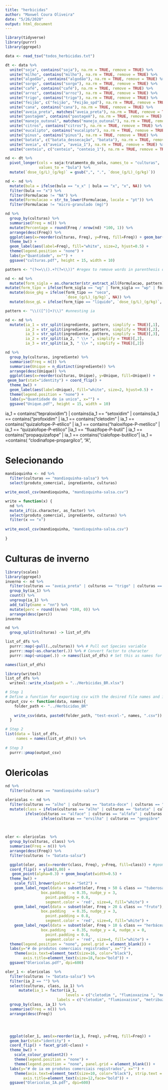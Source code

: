 ```yaml
---
title: "herbicidas"
author: "Maxwel Coura Oliveira"
date: "5/26/2020"
output: html_document
---
```


```r
library(tidyverse)
library(purrr)
library(ggrepel)
```

```r
data <- read_tsv("todos_herbicidas.txt")
```

```r
dt <- data %>% 
  unite("soja", contains("soja"), na.rm = TRUE, remove = TRUE) %>% 
  unite("milho", contains("milho"), na.rm = TRUE, remove = TRUE) %>% 
  unite("algodão", contains("algodão"), na.rm = TRUE, remove = TRUE) %>% 
  unite("sorgo", contains("sorgo"), na.rm = TRUE, remove = TRUE) %>% 
  unite("café", contains("café"), na.rm = TRUE, remove = TRUE) %>% 
  unite("arroz", contains("arroz"), na.rm = TRUE, remove = TRUE) %>% 
  unite("trigo", contains("trigo"), na.rm = TRUE, remove = TRUE) %>% 
  unite("feijão", c("feijão", "Feijão_spd"), na.rm = TRUE, remove = TRUE) %>% 
  unite("cana", contains("cana"), na.rm = TRUE, remove = TRUE) %>%   
  unite("aveia_preta", matches("aveia_preta"), na.rm = TRUE, remove = TRUE) %>%  
  unite("pastagem", contains("pastagem"), na.rm = TRUE, remove = TRUE) %>%  
  unite("manejo_outonal", matches("manejo_outonal"), na.rm = TRUE, remove = TRUE) %>%  
  unite("citros", contains("citros"), na.rm = TRUE, remove = TRUE) %>%  
  unite("eucalipto", contains("eucalipto"), na.rm = TRUE, remove = TRUE) %>% 
  unite("pinus", contains("pinus"), na.rm = TRUE, remove = TRUE) %>% 
  unite("batata", c("batata_dessecação", "batata"), na.rm = TRUE, remove = TRUE) %>% 
  unite("aveia", c("aveia", "aveia_1"), na.rm = TRUE, remove = TRUE) %>%
  unite("centeio", c("centeio", "centeio_1"), na.rm = TRUE, remove = TRUE) %>%  unite("seringueira", contains("seringueira"), na.rm = TRUE, remove = TRUE) 
```






```r
nd <- dt %>% 
  pivot_longer(cols = soja:tratamento_do_solo, names_to = "culturas", 
               values_to = "bula") %>% 
  mutate(`dose_(g/L)_(g/kg)` = gsub(",", ".", `dose_(g/L)_(g/kg)`))
```


```r
nd <- nd %>% 
  mutate(bula = ifelse(bula == "x_x" | bula == "x", "x", NA)) %>% 
  filter(bula == "x") %>% 
  filter(Formulacao != "NA") %>% 
  mutate(Formulacao = str_to_lower(Formulacao, locale = "pt")) %>% 
  filter(Formulacao != "micro-granulado (mg)")
```


```r
nd %>% 
  group_by(culturas) %>% 
  summarise(Freq = n()) %>% 
  mutate(Percentage = round(Freq / nrow(nd) *100, 1)) %>% 
  arrange(desc(Freq)) %>% 
  ggplot(aes(x=reorder(culturas, Freq), y=Freq, fill=Freq)) + geom_bar(stat="identity") + coord_flip() +
  theme_bw() +
  geom_label(aes(label=Freq), fill="white", size=2, hjust=0.5) +
  theme(legend.position = "none") +
  labs(y="Quantidade", x="") +
  ggsave("culturas.pdf", height = 15, width = 10)
```


```r
pattern <- "(?<=\\().+?(?=\\))" #regex to remove words in parenthesis of formulations

nd <- nd %>% 
  mutate(form_sigla = as.character(str_extract_all(Formulacao, pattern))) %>% 
mutate(form_tipo = ifelse(form_sigla == "wg" | form_sigla == "wp" | form_sigla == "sp" | form_sigla == "gr" | form_sigla == "gr", "seco",                                   "líquido")) %>% 
  mutate(dose_gkg = ifelse(form_tipo == "seco", 
                           `dose_(g/L)_(g/kg)`, NA)) %>% 
  mutate(dose_gL = ifelse(form_tipo == "líquido", `dose_(g/L)_(g/kg)`, NA))
```


```r
pattern <- "\\(([^)]+)\\)" #unnesting ia

nd <- nd %>%  
  mutate(ia_1 = str_split(ingrediente, pattern, simplify = TRUE)[,1],
         ia_2 = str_split(ingrediente, pattern, simplify = TRUE)[,2],
         ia_3 = str_split(ingrediente, pattern, simplify = TRUE)[,3],
         ia_2 = str_split(ia_2, " \\+ ", simplify = TRUE)[,2],
         ia_3 = str_split(ia_3, " \\+ ", simplify = TRUE)[,2])
```



```r
nd %>% 
  group_by(culturas, ingrediente) %>% 
  summarise(Freq = n()) %>% 
  summarise(Unique = n_distinct(ingrediente)) %>% 
  arrange(desc(Unique)) %>% 
  ggplot(aes(x=reorder(culturas, Unique), y=Unique, fill=Unique)) + 
 geom_bar(stat="identity") + coord_flip() +
  theme_bw() +
  geom_label(aes(label=Unique), fill="white", size=2, hjust=0.5) +
  theme(legend.position = "none") +
  labs(y="Quantidade de ia unico", x="") +
  ggsave("Unique.pdf", height = 15, width = 10)
```


ia_1 = contains("tepraloxidim") | contains(ia_1 == "setoxidim" | contains(ia_1 == contains("profoxidim" | ia_1 == contains("cletodim" | ia_1 == contains("quizalofope-P-etílico" | ia_1 == contains("haloxifope-P-metílico" | ia_1 == "quizalofope-P-etilico" |ia_1 == "fluazifope-P-butil" | ia_1 == contains("propaquizafope" | ia_1 == contains("cialofope-butílico"| ia_1 = =contains( "clodinafope-propargilco", "A",



# Selecionando 

```r
mandioquinha <- nd %>% 
  filter(culturas == "mandioquinha-salsa") %>% 
  select(produto_comercial, ingrediente, culturas)

write_excel_csv(mandioquinha, "mandioquinha-salsa.csv")
```

```r
write = function(x) {
  nd %>% 
  mutate_if(is.character, as_factor) %>% 
  select(produto_comercial, ingrediente, culturas) %>% 
  filter(x == "x")
  
write_excel_csv(mandioquinha, "mandioquinha-salsa.csv")
  
}

```


# Culturas de inverno

```r
library(scales)
library(ggrepel)
inverno <- nd %>% 
  filter(culturas == "aveia_preta" | culturas == "trigo" | culturas == "centeio" | culturas == "cevada" | culturas == "triticale" | culturas == "aveia") %>% 
  group_by(ia_1) %>% 
  count() %>% 
  ungroup(ia_1) %>% 
  add_tally(name = "nn") %>% 
  mutate(perc = round((n/nn) *100, 0)) %>% 
  arrange(desc(perc))
inverno
```


```r
nd %>% 
  group_split(culturas) -> list_of_dfs
```

```r
list_of_dfs %>%
  purrr::map(~pull(.,culturas)) %>% # Pull out Species variable
  purrr::map(~as.character(.)) %>% # Convert factor to character
  purrr::map(~unique(.)) -> names(list_of_dfs) # Set this as names for list members

names(list_of_dfs)
```

```r
library(writexl)
list_of_dfs %>%
  writexl::write_xlsx(path = "../Herbicidas_BR.xlsx")
```

```r
# Step 1
# Define a function for exporting csv with the desired file names and into the right path
output_csv <- function(data, names){ 
    folder_path <- "../Herbicidas_BR"
    
    write_csv(data, paste0(folder_path, "test-excel-", names, ".csv"))
  }

# Step 2
list(data = list_of_dfs,
     names = names(list_of_dfs)) %>% 
  
# Step 3
  purrr::pmap(output_csv) 
```

# Olericolas

```r
nd %>% 
  filter(culturas == "mandioquinha-salsa")
```

 
```r
olericolas <- nd %>% 
  filter(culturas == "alho" | culturas == "batata-doce" | culturas == "cebola" | culturas            == "cenoura" | culturas == "batata" | culturas == "batata-salsa" | culturas ==             "batata_yacon" | culturas == "salsa" | culturas == "coentro" | culturas ==                 "gengibre" | culturas == "coentro" | culturas == "inhame" | culturas ==                    "mandioca" | culturas == "melancia" | culturas == "beterraba" | culturas ==                "berinjela" | culturas == "nabo" | culturas == "rabanete" | culturas == "alfafa"           | culturas == "alface" | culturas == "brocolis" | culturas == "couve-flor" |               culturas == "escarola" | culturas == "espinafre" | culturas == "repolho" |                 culturas == "ervilha" | culturas == "jiló" | culturas == "lentilha" | culturas ==           "melão" | culturas == "morango" | culturas == "pimenta" | culturas == "pimentão"           | culturas == "quibo" | culturas == "tomate" | culturas == "mandioquinha-salsa") %>%
  mutate(class = ifelse(culturas == "alho" | culturas == "batata" | culturas == "batata-doce" | culturas == "batata_yacon" | culturas == "beterraba" | culturas == "cebola" | culturas == "cenoura" | culturas == "inhame" | culturas == "mandioquinha-salsa" | culturas == "mandioca" | culturas == "nabo" | culturas == "rabanete", "tuberosa", 
         ifelse(culturas == "alface" | culturas == "alfafa" | culturas == "brocolis" | culturas == "couve-flor" | culturas == "escarola" | culturas == "espinafre" | culturas == "coentro" | culturas == "repolho" | culturas == "salsa", "herbácea", 
                ifelse(culturas == "ervilha" | culturas == "gengibre" | culturas == "berinjela" | culturas == "jiló" | culturas == "lentilha" | culturas == "melancia" | culturas == "melão" | culturas == "morango" | culturas == "pimenta" | culturas == "pimentão" | culturas == "quiabo" | culturas == "tomate", "fruto", NA))))
  
  
```


```r
oler <- olericolas  %>% 
  group_by(culturas, class) %>% 
  summarise(Freq = n()) %>% 
  arrange(desc(Freq)) %>% 
  filter(culturas != "batata-salsa") 

  ggplot(oler, aes(x=reorder(class, Freq), y=Freq, fill=class)) + #geom_bar(stat="identity") +      
  coord_flip() + ylim(0,80) +
   geom_point(alpha=0.3) + geom_boxplot(width=0.5) +
  theme_bw() + 
    scale_fill_brewer(palette = "Set2") +
    geom_label_repel(data = subset(oler, Freq > 50 & class == "tuberosa"), aes(label=culturas),
                box.padding   = 0.35, nudge_y = 3,
                  point.padding = 0.8,
                  segment.color = 'red', size=4, fill="white") +
    geom_label_repel(data = subset(oler, Freq > 20 & class == "fruto"), aes(label=culturas),
                box.padding   = 0.35, nudge_y = 3,
                  point.padding = 0.8,
                  segment.color = 'red', size=4, fill="white") +
    geom_label_repel(data = subset(oler, Freq > 10 & class == "herbácea"), aes(label=culturas),
                box.padding   = 0.35, nudge_y = 4, nudge_x = 0,
                  point.padding = 0.8,
                  segment.color = 'red', size=4, fill="white") +
  theme(legend.position = "none", panel.grid = element_blank()) +
  labs(y="# de produtos comerciais registrados", x="") +
    theme(axis.text=element_text(size=16, color="black"), 
        axis.title=element_text(size=18,face="bold")) +
  ggsave("Olericolas.pdf", dpi=600)
```




```r
oler_1 <- olericolas  %>% 
  filter(culturas != "batata-salsa") %>% 
  filter(ia_2 == "") %>% 
  select(culturas, class, ia_1) %>% 
      mutate(ia_1 = factor(ia_1, 
                           levels = c("cletodim ", "flumioxazina ", "metribuzim ", "dicloreto de paraquate ", "Glufosinato - sal de amônio ", "fluazifope-P-butilico ", "linurom ", "clomazona ", "glifosato-sal de potássio ", "pendimetalina ", "trifluralina ", "quizalofope-P-etilico ", "Dibrometo de diquate ", "carfentrazona-etilica ", "Paraquate ", "fenoxaprope-P-etilico ", "Ametrina ", "saflufenacil ", "oxidiazona ", "Metam-sodico ", "isoxaflutol ", "ioxinil ", "piraflufem ", "oxifluorfem ", "metolacloro ", "metamitrona ", "glifosato-sal de amônio ", "glifosato ", "flazasulfurom ", "diurom ", 	"oxadiazona "), 
                       labels = c("cletodim", "flumioxazina", "metribuzim", "dicloreto de paraquate", "glufosinato - sal de amônio", "fluazifope-P-butílico", "linurom", "clomazona", "glifosato - sal de potássio", "pendimetalina", "trifluralina", "quizalofope-P-etilico", "dibrometo de diquate", "carfentrazona-etilica", "paraquate", "fenoxaprope-P-etilico", "ametrina", "saflufenacil", "oxidiazona", "metam-sodico", "isoxaflutol", "ioxinil", "piraflufem", "oxifluorfem", "metolacloro", "metamitrona", "glifosato - sal de amônio", "glifosato", "flazasulfurom", "diurom", "oxadiazona"))) %>% 
  group_by(class, ia_1) %>% 
  summarise(Freq = n()) %>% 
  arrange(desc(Freq)) 




  ggplot(oler_1, aes(x=reorder(ia_1, Freq), y=Freq, fill=Freq)) +
  geom_bar(stat="identity") +      
  coord_flip() + facet_grid(~class) +
  theme_bw() +
    scale_colour_gradient2() +
    theme(legend.position = "none") +
    theme(legend.position = "none", panel.grid = element_blank()) +
  labs(y="# de ia em produtos comerciais registrados", x="") +
    theme(axis.text=element_text(size=10, color="black"), strip.text = element_text(size=12,face="bold"),
        axis.title=element_text(size=12,face="bold")) +
  ggsave("Olericolas_IA.pdf", dpi=600)
```

